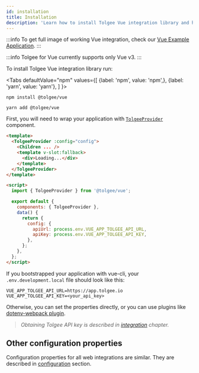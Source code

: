 ```yaml
---
id: installation
title: Installation
description: 'Learn how to install Tolgee Vue integration library and how to wrap your application with TolgeeProvider component.'
---
```


:::info
To get full image of working Vue integration, check our [Vue Example Application](https://github.com/tolgee/vue-example).
:::

:::info
Tolgee for Vue currently supports only Vue v3.
:::

To install Tolgee Vue integration library run:


<Tabs
    defaultValue="npm"
    values={[
        {label: 'npm', value: 'npm',},
        {label: 'yarn', value: 'yarn'},
    ]
    }>
<TabItem value="npm">

```shell
npm install @tolgee/vue
```

</TabItem>
<TabItem value="yarn">

```shell
yarn add @tolgee/vue
```

</TabItem>
</Tabs>

First, you will need to wrap your application with [`TolgeeProvider`](./api#tolgeeprovider) component.

```html
<template>
  <TolgeeProvider :config="config">
    <Children ... />
    <template v-slot:fallback>
      <div>Loading...</div>
    </template>
  </TolgeeProvider>
</template>

<script>
  import { TolgeeProvider } from '@tolgee/vue';

  export default {
    components: { TolgeeProvider },
    data() {
      return {
        config: {
          apiUrl: process.env.VUE_APP_TOLGEE_API_URL,
          apiKey: process.env.VUE_APP_TOLGEE_API_KEY,
        },
      };
    },
  };
</script>
```

If you bootstrapped your application with vue-cli, your `.env.development.local` file should look like this:

```shell
VUE_APP_TOLGEE_API_URL=https://app.tolgee.io
VUE_APP_TOLGEE_API_KEY=<your_api_key>
```

Otherwise, you can set the properties directly, or you can use plugins like [dotenv-webpack plugin](https://www.npmjs.com/package/dotenv-webpack).

> _Obtaining Tolgee API key is described in [integration](../../platform/integration) chapter._

## Other configuration properties

Configuration properties for all web integrations are similar. They are described in [configuration](../configuration)
section.
